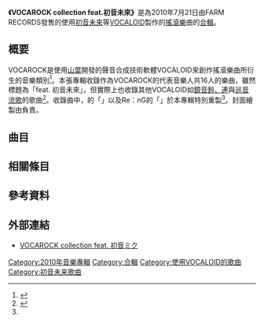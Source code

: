 {{Infobox Album
| Name           = VOCAROCK collection feat.初音未來
| Type           = [[合輯|合輯]]
| Artist         = Various Artists
| Released       = 2010年7月21日
| Recorded       = 
| Genre          = 
| Length         = 63:00
| Label          = FARM RECORDS
| Producer       = 
| Reviews        = 
| Chart position = *19位<small>（[[Oricon公信榜|Oricon公信榜]]）</small>
* 1位<small>（[[告示牌_(雜誌)|Billboard]] JAPAN 單日總和）</small> 
| Certification  = 
| Last album     = 
| This album     = VOCAROCK collection feat.初音未來
| Next album     = [[VOCAROCK_collection_2_feat.初音未來|VOCAROCK collection 2 feat.初音未來]]
| Misc           = 
}}
'''《VOCAROCK collection feat.初音未來》'''是為2010年7月21日由FARM RECORDS發售的使用[[初音未來|初音未來]]等[[VOCALOID|VOCALOID]]製作的[[搖滾樂|搖滾樂]]曲的[[合輯|合輯]]。

== 概要 ==
VOCAROCK是使用[[山葉|山葉]]開發的聲音合成技術軟體VOCALOID來創作搖滾樂曲所衍生的音樂類別<ref>{{Cite book
|year       = 2010
|title      = ボーカロイド名曲100選
|publisher  = ブティック
|pages      = 161
|isbn       = 978-4834759013
|language   = ja
}}</ref>。本張專輯收錄作為VOCAROCK的代表音樂人共16人的樂曲，雖然標題為「feat. 初音未來」，但實際上也收錄其他VOCALOID如[[鏡音鈴、連|鏡音鈴、連]]與[[巡音流歌|巡音流歌]]的歌曲<ref name="dengeki">{{cite news
| title = VOCAROCKのコンセプトアルバム登場！ ミクやルカたちの人気曲を16曲収録!!
| url = http://news.dengeki.com/elem/000/000/276/276511/
| newspaper = 電撃オンライン
| publisher = [[アスキー・メディアワークス|アスキー・メディアワークス]]
| date = 2010-07-03
| accessdate = 2010-02-10
| archive-date = 2013-05-27
| archive-url = https://web.archive.org/web/20130527054938/http://news.dengeki.com/elem/000/000/276/276511/
}}</ref>。收錄曲中，{{lang|ja|クワガタP}}的「{{lang|ja|フラッシュバックサウンド}}」以及Re：nG的「{{lang|ja|貴方に花を 私に唄を}}」於本專輯特別重製<ref name="dengeki"/>。封面繪製由{{nihongo|nagimiso.sys|なぎみそ}}負責。
== 曲目 ==
{{Tracklist
| collapsed = 
| headline = 
| font_size = 
| total_length = 

|title1  = Palette
|writer1 = {{lang|ja|ゆよゆっぺ feat. 巡音ルカ}}

|title2  = {{lang|ja|フラッシュバックサウンド}}（VOCAROCK collection ver.）
|writer2 = {{lang|ja|クワガタP feat. 初音ミク}}

|title3  = {{lang|ja|モノクロアクト}}
|writer3 = [[doriko|doriko]] feat. {{lang|ja|初音ミク}}

|title4  = {{lang|ja|ワールズエンド・ダンスホール}}
|writer4 = {{lang|ja|[[WOWAKA|wowaka（現実逃避P）]] feat. 初音ミク、巡音ルカ}}

|title5  = Child’s Garden
|writer5 = otetsu feat. {{lang|ja|巡音ルカ}}

|title6  = {{lang|ja|マリオネットシンドローム}}
|writer6 = {{lang|ja|すこっぷ feat. 初音ミク}}

|title7  = {{lang|ja|サルでもわかる}}
|writer7 = {{lang|ja|アゴアニキ feat. 鏡音リン}}

|title8  = {{lang|ja|ペテン師が笑う頃に}}
|writer8 = {{lang|ja|梨本うい feat. 初音ミク}}

|title9  = {{lang|ja|タワー}}
|writer9 = KEI feat. {{lang|ja|巡音ルカ}}

|title10 = {{lang|ja|カラクリアゲハ}}
|writer10= {{lang|ja|骨盤P feat. 初音ミク}}

|title11 = {{lang|ja|蕾桜}}
|writer11= {{lang|ja|ヤスオ feat. 初音ミク}}

|title12 = {{lang|ja|アルビノ}}
|writer12= [[buzzG|buzzG]] feat. {{lang|ja|初音ミク}}

|title13 = {{lang|ja|夜と虹色}}
|writer13= {{lang|ja|古川本舗 feat. 初音ミク}}

|title14 = falldown
|writer14= ←P feat. {{lang|ja|初音ミク}}

|title15 = Fake Lover
|writer15= {{lang|ja|[[OneRoom|ジミーサムP]] feat. 初音ミク}}

|title16 = {{lang|ja|貴方に花を 私に唄を}}（VOCAROCK collection ver.）
|writer16= Re：nG feat. {{lang|ja|初音ミク}}
}}
== 相關條目 ==
{{VOCALOID}}

== 參考資料 ==
{{Reflist}}

== 外部連結 ==
* [https://web.archive.org/web/20140108042146/http://vocarock.jp/ VOCAROCK collection feat. 初音ミク]


[[Category:2010年音樂專輯|Category:2010年音樂專輯]]
[[Category:合輯|Category:合輯]]
[[Category:使用VOCALOID的歌曲|Category:使用VOCALOID的歌曲]]
[[Category:初音未来歌曲|Category:初音未来歌曲]]